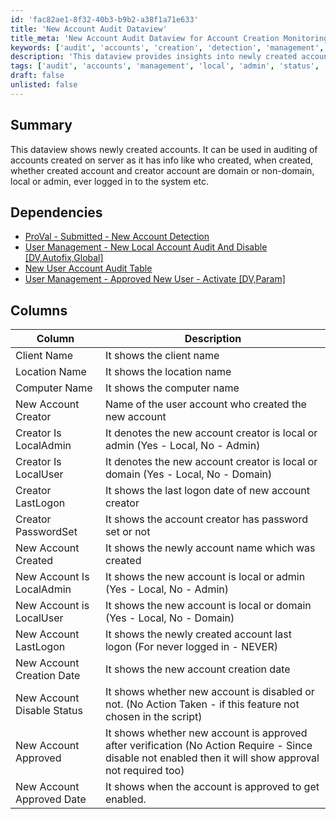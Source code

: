 ```yaml
---
id: 'fac82ae1-8f32-40b3-b9b2-a38f1a71e633'
title: 'New Account Audit Dataview'
title_meta: 'New Account Audit Dataview for Account Creation Monitoring'
keywords: ['audit', 'accounts', 'creation', 'detection', 'management', 'local', 'admin', 'status', 'verification']
description: 'This dataview provides insights into newly created accounts, including details about the creator, account type, and logon status. It is essential for auditing account creation on servers and helps in monitoring security and compliance.'
tags: ['audit', 'accounts', 'management', 'local', 'admin', 'status', 'verification']
draft: false
unlisted: false
---
```

## Summary

This dataview shows newly created accounts. It can be used in auditing of accounts created on server as it has info like who created, when created, whether created account and creator account are domain or non-domain, local or admin, ever logged in to the system etc.

## Dependencies

- [ProVal - Submitted - New Account Detection](https://proval.itglue.com/DOC-5078775-7695147)
- [User Management - New Local Account Audit And Disable [DV,Autofix,Global]](https://proval.itglue.com/DOC-5078775-7695148)
- [New User Account Audit Table](https://proval.itglue.com/DOC-5078775-7771654)
- [User Management - Approved New User - Activate [DV,Param]](https://proval.itglue.com/DOC-5078775-7771978)

## Columns

| Column                       | Description                                                                 |
|------------------------------|-----------------------------------------------------------------------------|
| Client Name                  | It shows the client name                                                   |
| Location Name                | It shows the location name                                                 |
| Computer Name                | It shows the computer name                                                 |
| New Account Creator           | Name of the user account who created the new account                       |
| Creator Is LocalAdmin        | It denotes the new account creator is local or admin (Yes - Local, No - Admin) |
| Creator Is LocalUser         | It denotes the new account creator is local or domain (Yes - Local, No - Domain) |
| Creator LastLogon            | It shows the last logon date of new account creator                        |
| Creator PasswordSet          | It shows the account creator has password set or not                       |
| New Account Created          | It shows the newly account name which was created                          |
| New Account Is LocalAdmin    | It shows the new account is local or admin (Yes - Local, No - Admin)     |
| New Account is LocalUser     | It shows the new account is local or domain (Yes - Local, No - Domain)    |
| New Account LastLogon        | It shows the newly created account last logon (For never logged in - NEVER) |
| New Account Creation Date     | It shows the new account creation date                                     |
| New Account Disable Status    | It shows whether new account is disabled or not. (No Action Taken - if this feature not chosen in the script) |
| New Account Approved         | It shows whether new account is approved after verification (No Action Require - Since disable not enabled then it will show approval not required too) |
| New Account Approved Date    | It shows when the account is approved to get enabled.                      |












